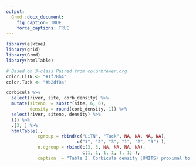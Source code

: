 ```yaml
---
output:
  Grmd::docx_document:
    fig_caption: TRUE
    force_captions: TRUE
---
```


```r
library(elktoe)
library(grid)
library(Grmd)
library(htmlTable)

```

```r
# Based on 3-class Paired from colorbrewer.org
color.LiTN <- "#1f78b4"
color.Tuck <- "#b2df8a"
```

```r
corbicula %>%
  select(river, site, corb_density) %>%
  mutate(siteno  = substr(site, 6, 6),
         density = round(corb_density, 1)) %>%
  select(river, siteno, density) %>%
  t() %>%
  .[3, ] %>%
  htmlTable(., 
            cgroup = rbind(c("LiTN", "Tuck", NA, NA, NA, NA),
                           c("1", "2", "3", "1", "2", "3") ),
            n.cgroup = rbind(c(3, 3, NA, NA, NA, NA),
                             c(1, 1, 1, 1, 1, 1) ),
            caption  = "Table 2. Corbicula density (UNITS) proximal to each site")


```
